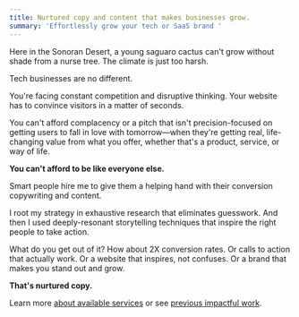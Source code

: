 ```yaml
---
title: Nurtured copy and content that makes businesses grow.
summary: 'Effortlessly grow your tech or SaaS brand '
---
```


<Clients>
  <Client src="ibm.svg" name="IBM" width="60" height="24" />
  <Client src="johnson-johnson.svg" name="Johnson & Johnson" width="154" height="28" />
  <Client src="autodesk.svg" name="Autodesk" width="124" height="16" />
  <Client src="redhat.svg" name="RedHat" width="85" height="24" />
</Clients>

Here in the Sonoran Desert, a young saguaro cactus can't grow without <span class="text-green font-semibold">shade from a nurse
tree</span>. The climate is just too harsh.

Tech businesses are no different.

You're facing constant competition and disruptive thinking. Your website has to convince visitors in a matter of
seconds.

You can't afford complacency or a pitch that isn't precision-focused on getting users to fall in love with tomorrow—when
they're getting real, life-changing value from what you offer, whether that's a product, service, or way of life.

**You can't afford to be like everyone else.**

<Callout color="orange">
  Smart people hire me to give them a helping hand with their conversion copywriting and content.
</Callout>

I root my strategy in exhaustive research that eliminates guesswork. And then I used deeply-resonant storytelling
techniques that inspire the right people to take action.

What do you get out of it? How about 2X conversion rates. Or calls to action that actually work. Or a website that
inspires, not confuses. Or a brand that makes you stand out and grow.

**That's nurtured copy.**

Learn more [about available services](/services/) or see [previous impactful work](/work/).

<Clients>
  <Client src="ssd-nodes.svg" name="SSD Nodes" width="173" height="20" />
  <Client src="img-srvr.png" name="IMG SRVR" width="82" height="42" />
  <Client src="athens-research.png" name="Athens Research" width="128" height="31" />
  <Client src="opentext.svg" name="OpenText" width="137" height="28" />
</Clients>
